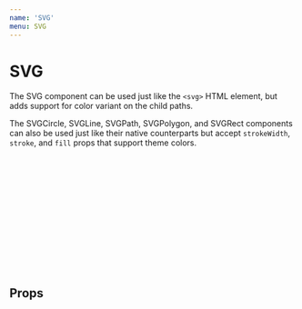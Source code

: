 ```yaml
---
name: 'SVG'
menu: SVG
---
```




# SVG

The SVG component can be used just like the `<svg>` HTML element, but adds support for color variant on the child paths.

The SVGCircle, SVGLine, SVGPath, SVGPolygon, and SVGRect components can also be used just like their native counterparts
but accept `strokeWidth`, `stroke`, and `fill` props that support theme colors.

<Playground>
  <Wrapper>
    <SVG viewBox="0 0 317.78 318.06" width="200px">
      <SVGPath fill="primary" d="M276.47,158.85a117.54,117.54,0,0,0-235.08,0H.08C.08,71.26,71.34,0,158.93,0S317.78,71.26,317.78,158.85Z"/>
      <SVGPath fill="secondary" d="M317.7,159.21c0,87.59-71.26,158.85-158.85,158.85S0,246.8,0,159.21H41.32a117.54,117.54,0,1,0,235.07,0Z"/>
      <SVGPolygon fill="dark" points="223.97 143.01 174.03 143.01 174.03 93.06 141.86 93.06 141.86 143.01 91.9 143.01 91.9 175.18 141.86 175.18 141.86 225.13 174.03 225.13 174.03 175.18 223.97 175.18 223.97 143.01"/>
    </SVG>
  </Wrapper>
</Playground>

## Props

<PropsTable of={SVG} />
<PropsTable of={SVGCircle} />
<PropsTable of={SVGLine} />
<PropsTable of={SVGPath} />
<PropsTable of={SVGPolygon} />
<PropsTable of={SVGRect} />
